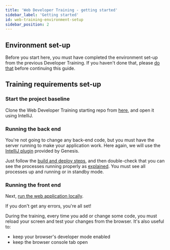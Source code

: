 ```yaml
---
title: 'Web Developer Training - getting started'
sidebar_label: 'Getting started'
id: web-training-environment-setup
sidebar_position: 2
---
```



## Environment set-up

Before you start here, you must have completed the environment set-up from the previous Developer Training. If you haven't done that, please [do that](../../../getting-started/developer-training/environment-setup/) before continuing this guide.


## Training requirements set-up

### Start the project baseline

Clone the Web Developer Training starting repo from [here](https://github.com/genesiscommunitysuccess/webtraining-seed), and open it using IntelliJ.


### Running the back end
You're not going to change any back-end code, but you must have the server running to make your application work. Here again, we will use the [IntelliJ plugin](../../../server/tooling/intellij-plugin/) provided by Genesis.

Just follow the [build and deploy steps](../../../getting-started/developer-training/training-content-day1/), and then double-check that you can see the processes running properly as [explained](../../../server/tooling/intellij-plugin/#starting-processes). You must see all processes up and running or in standby mode.

### Running the front end
Next, [run the web application locally](../../../getting-started/developer-training/training-content-day2/#running-the-application-locally).

If you don't get any errors, you're all set!

During the training, every time you add or change some code, you must reload your screen and test your changes from the browser. It's also useful to:

- keep your browser's developer mode enabled
- keep the browser console tab open

